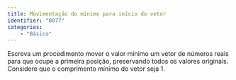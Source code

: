 ```yaml
---
title: Movimentação do mínimo para início do vetor
identifier: "0077"
categories:
    - "Básico"
---
```


::: {.exercicio}
Escreva um procedimento mover o valor mínimo um vetor de números reais para que ocupe a primeira posição, preservando todos os valores originais. Considere que o comprimento mínimo do vetor seja 1.

<!-- @sol-0077 -->
:::
